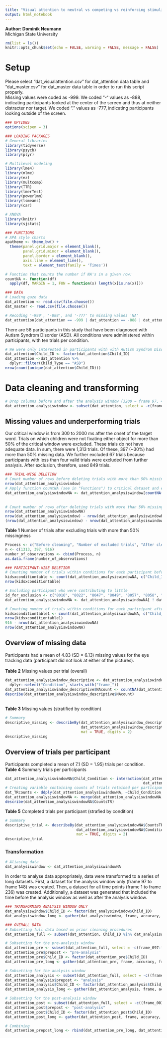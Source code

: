 ```yaml
---
title: "Visual attention to neutral vs competing vs reinforcing stimuli among children with ASD"
output: html_notebook
---
```

<b>Author: Dominik Neumann</b><br>
Michigan State University

```r
rm(list = ls())
knitr::opts_chunk$set(echo = FALSE, warning = FALSE, message = FALSE)
```

# Setup
Please select "dat_visualattention.csv" for dat_attention data table and "dat_master.csv" for dat_master data table in order to run this script properly. <br>
Missing values were coded as -999. We coded “-“ values as -888, indicating participants looked at the center of the screen and thus at neither distracter nor target. We coded “.” values as -777, indicating participants looking outside of the screen.
```r
### OPTIONS
options(scipen = 3)

### LOADING PACKAGES
# General libraries
library(tidyverse)
library(psych)
library(plyr)

# Multilevel modeling
library(lme4)
library(nlme)
library(ez)
library(multcomp)
library(TTR)
library(lmerTest)
library(powerlmm)
library(lsmeans)
library(car)

# ANOVA
library(knitr)
library(sjstats)

### FUNCTIONS
# APA style charts
apatheme <- theme_bw() +
  theme(panel.grid.major = element_blank(),
        panel.grid.minor = element_blank(),
        panel.border = element_blank(),
        axis.line = element_line(),
        text = element_text(family = 'Times'))

# Function that counts the number if NA's in a given row:
countNA <- function(df)
  apply(df, MARGIN = 1, FUN = function(x) length(x[is.na(x)]))

### DATA
# Loading gaze data
dat_attention <- read.csv(file.choose())
dat_master <- read.csv(file.choose())

# Recoding '-999', '-888', and '-777' to missing values 'NA'
dat_attention[dat_attention == -999 | dat_attention == -888 | dat_attention == -777] <- NA
```

There are 58 participants in this study that have been diagnosed with Autism Syndrom Disorder (ASD). All conditions were administered within participants, with ten trials per condition.
```r
# We were only interested in participants with with Autism Syndrom Disorder
dat_attention$Child_ID <- factor(dat_attention$Child_ID)
dat_attention <-dat_attention %>%
  dplyr::filter(Child_Type == "ASD")
nrow(count(unique(dat_attention$Child_ID)))
```

# Data cleaning and transforming
```r
# Drop columns before and after the analysis window (3200 = frame 97, 4900 = frame 148)
dat_attention_analysiswindow <- subset(dat_attention, select = -c(frame_001:frame_096, frame_149:frame_237))
```

## Missing values and underperforming trials
Our critical window is from 300 to 2000 ms after the onset of the target word. Trials on which children were not fixating either object for more than 50% of the critical window were excluded. These trials do not have adequate data. In sum, there were 1,313 trials. Of these, 397 (~30%) had more than 50% missing data. We further excluded 67 trials because participants with less than four valid trials were excluded from further analysis. After exclusion, therefore, used 849 trials.
```r
### TRIAL-WISE DELETION
# Count number of rows before deleting trials with more than 50% missing values
nrow(dat_attention_analysiswindow)
# Apply function countNA (see in "Functions") to critical dataset and exclude all rows with more than (number of variables divided by two) NAs between frame_097 and frame_148
dat_attention_analysiswindowNA <- dat_attention_analysiswindow[countNA(subset(dat_attention_analysiswindow,
                                                                              select = frame_097:frame_148)) < (ncol(subset(dat_attention_analysiswindow,
                                                                                                                            select = frame_097:frame_148))/2),]
# Count number of rows after deleting trials with more than 50% missing values
nrow(dat_attention_analysiswindowNA)
nrow(dat_attention_analysiswindow) - nrow(dat_attention_analysiswindowNA)
(nrow(dat_attention_analysiswindow) - nrow(dat_attention_analysiswindowNA)) / (nrow(dat_attention_analysiswindow))
```
<b>Table 1</b> Number of trials after excluding trials with more than 50% missingness
```r
Process <- c("Before cleaning", "Number of excluded trials", "After cleaning")
n <- c(1313, 397, 916)
number_of_observations <- cbind(Process, n)
as.data.frame(number_of_observations)
```

```r
### PARTICIPANT-WISE DELETION
# Counting number of trials within conditions for each participant before exclusion
kidsxconditiontable <- count(dat_attention_analysiswindowNA, c("Child_ID", "Condition"))
nrow(kidsxconditiontable)

# Excluding participant who were contributing to little
id_for_exclusion <- c("8016", "8022", "8047", "8049", "8057", "8058", "8059", "8062", "8063", "8072", "8076", "8077")
dat_attention_analysiswindowNA <- dat_attention_analysiswindowNA[ ! dat_attention_analysiswindowNA$Child_ID %in% id_for_exclusion, ]

# Counting number of trials within conditions for each participant after exclusion
kidsxconditiontable1 <- count(dat_attention_analysiswindowNA, c("Child_ID", "Condition"))
nrow(kidsxconditiontable1)
916 - nrow(dat_attention_analysiswindowNA)
nrow(dat_attention_analysiswindowNA)
```

## Overview of missing data
Participants had a mean of 4.83 (SD = 6.13) missing values for the eye tracking data (participant did not look at either of the pictures).<br>
<br>
<b>Table 2</b> Missing values per trial (overall)
```r
dat_attention_analysiswindow_descriptive <- dat_attention_analysiswindowNA %>%
  dplyr::select("Condition", starts_with("frame_"))
dat_attention_analysiswindow_descriptive$NAcount <- countNA(dat_attention_analysiswindow_descriptive)
describe(dat_attention_analysiswindow_descriptive$NAcount)
```
<br>
<b>Table 3</b> Missing values (stratified by condition)
```r
# Summary
descriptive_missing <- describeBy(dat_attention_analysiswindow_descriptive$NAcount,
                                  dat_attention_analysiswindow_descriptive$Condition,
                                  mat = TRUE, digits = 2)
descriptive_missing
```

## Overview of trials per participant
Participants completed a mean of 7.1 (SD = 1.95) trials per condition.<br>
<b>Table 4</b> Summary trials per participants
```r
dat_attention_analysiswindowNA$Child_Condition <- interaction(dat_attention_analysiswindowNA$Child_ID,
                                                              dat_attention_analysiswindowNA$Condition)
# Creating variable containing counts of trials retained per participant
dat_TRcounts <- ddply(dat_attention_analysiswindowNA, ~Child_Condition, summarise, CountsTR = length(unique(Tr_Num)))
dat_attention_analysiswindowNA <- merge(dat_attention_analysiswindowNA, dat_TRcounts, by = "Child_Condition")
describe(dat_attention_analysiswindowNA$CountsTR)
```
<p>
<b>Table 5</b> Completed trials per participant (strafied by condition)
```r
# Summary
descriptive_trial <- describeBy(dat_attention_analysiswindowNA$CountsTR,
                                dat_attention_analysiswindowNA$Condition,
                                mat = TRUE, digits = 2)
descriptive_trial
```

### Transformation
```r
# Aliasing data
dat_analysiswindow <- dat_attention_analysiswindowNA
```

In order to analyse data appropriately, data were transformed to a series of long datasets. First, a dataset for the analysis window only (frame 97 to frame 148) was created. Then, a dataset for all time points (frame 1 to frame 236) was created. Additionally, a dataset was generated that included the time before the analysis window as well as after the analysis window.<br>

```r
### TRANSFORMING ANALYSIS WINDOW ONLY
dat_analysiswindow$Child_ID <- factor(dat_analysiswindow$Child_ID)
dat_analysiswindow_long <- gather(dat_analysiswindow, frame, accuracy, frame_097:frame_148, factor_key = TRUE)

### OVERALL DATA
# Subsetting full data based on prior cleaning procedures
dat_attention_full <- subset(dat_attention, Child_ID %in% dat_analysiswindow$Child_ID)

# Subsetting for the pre-analysis window
dat_attention_pre <- subset(dat_attention_full, select = -c(frame_097:frame_237))
dat_attention_pre$prepost <- "pre-analysis"
dat_attention_pre$Child_ID <- factor(dat_attention_pre$Child_ID)
dat_attention_pre_long <- gather(dat_attention_pre, frame, accuracy, frame_001:frame_096, factor_key = TRUE)

# Subsetting for the analysis window
dat_attention_analysis <- subset(dat_attention_full, select = -c((frame_001:frame_096), (frame_149:frame_237)))
dat_attention_analysis$prepost <- "analysis"
dat_attention_analysis$Child_ID <- factor(dat_attention_analysis$Child_ID)
dat_attention_analysis_long <- gather(dat_attention_analysis, frame, accuracy, frame_097:frame_148, factor_key = TRUE)

# Subsetting for the post-analysis window
dat_attention_post <- subset(dat_attention_full, select = -c((frame_001:frame_148)))
dat_attention_post$prepost <- "post-analysis"
dat_attention_post$Child_ID <- factor(dat_attention_post$Child_ID)
dat_attention_post_long <- gather(dat_attention_post, frame, accuracy, frame_149:frame_237, factor_key = TRUE)

# Combining
dat_attention_prepost_long <- rbind(dat_attention_pre_long, dat_attention_analysis_long, dat_attention_post_long)
```